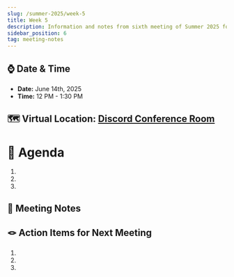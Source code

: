```yaml
---
slug: /summer-2025/week-5
title: Week 5
description: Information and notes from sixth meeting of Summer 2025 for the UMass Lowell Cloud Computing Club. 
sidebar_position: 6
tag: meeting-notes
---
```


## ⌚ Date & Time
- **Date:** June 14th, 2025
- **Time:** 12 PM - 1:30 PM

## 🗺️ Virtual Location: [Discord Conference Room](https://discord.com/channels/890983857938116729/890983858282041396)

# 🚩 Agenda
1. 
2. 
3. 

## 📒 Meeting Notes

## 🪢 Action Items for Next Meeting
1. 
2. 
3. 